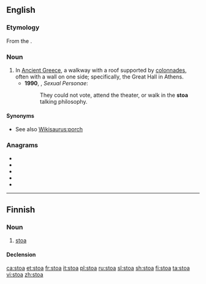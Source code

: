 ==English==
{{wikipedia}}
===Etymology===
From the {{etyl|grc|en}} {{m|grc|στοά}}.

===Noun===
{{en-noun|stoae|stoæ|stoai|s}}

# In [[Ancient Greece]], a walkway with a roof supported by [[colonnade]]s, often with a wall on one side; specifically, the Great Hall in Athens.
#*'''1990''', {{w|Camille Paglia}}, ''Sexual Personae'':
#*:They could not vote, attend the theater, or walk in the '''stoa''' talking philosophy.

====Synonyms====
* See also [[Wikisaurus:porch]]

===Anagrams===
* {{l|en|as to}}
* {{l|en|oast}}
* {{l|en|oats}}
* {{l|en|SOTA}}
* {{l|en|Taos}}

----

==Finnish==

===Noun===
{{fi-noun}}

# {{lb|fi|architecture}} [[#English|stoa]]

====Declension====
{{fi-decl|type=koira<!--
-->|nom_sg=stoa<!--
-->|gen_sg=stoan<!--
-->|par_sg=stoaa<!--
-->|ine_sg=stoassa<!--
-->|ela_sg=stoasta<!--
-->|ill_sg=stoaan<!--
-->|ade_sg=stoalla<!--
-->|abl_sg=stoalta<!--
-->|all_sg=stoalle<!--
-->|ess_sg=stoana<!--
-->|tra_sg=stoaksi<!--
-->|abe_sg=stoatta<!--

-->|nom_pl=stoat<!--
-->|gen_pl=stoien|gen_pl2=stoain<!--
-->|par_pl=stoia<!--
-->|ine_pl=stoissa<!--
-->|ela_pl=stoista<!--
-->|ill_pl=stoiin<!--
-->|ade_pl=stoilla<!--
-->|abl_pl=stoilta<!--
-->|all_pl=stoille<!--
-->|ess_pl=stoina<!--
-->|tra_pl=stoiksi<!--
-->|ins_pl=stoin<!--
-->|abe_pl=stoitta<!--
-->|com_pl=stoineen<!--
-->}}

[[ca:stoa]]
[[et:stoa]]
[[fr:stoa]]
[[it:stoa]]
[[pl:stoa]]
[[ru:stoa]]
[[sl:stoa]]
[[sh:stoa]]
[[fi:stoa]]
[[ta:stoa]]
[[vi:stoa]]
[[zh:stoa]]